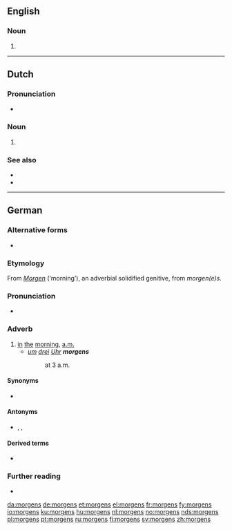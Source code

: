 {{also|Morgens}}
==English==

===Noun===
{{head|en|noun plural form}}

# {{plural of|morgen|lang=en}}

----

==Dutch==

===Pronunciation===
* {{audio|Nl-morgens.ogg|Audio|lang=nl}}

===Noun===
{{head|nl|noun case form}}

# {{nl-noun form of|gen|morgen}}

===See also===
* {{l|nl|'s morgens}}
* {{l|nl|des morgens}}

----

==German==

===Alternative forms===
* {{l|de|Morgens}}

===Etymology===
From ''[[Morgen]]'' (‘morning’), an adverbial solidified genitive, from {{etyl|gmh|de}} ''morgen(e)s''.

===Pronunciation===
* {{IPA|[ˈmɔʁɡn̩s]|lang=de}}

===Adverb===
{{de-adv}}

# [[in]] [[the]] [[morning]], [[a.m.]]
#* ''[[um]] [[drei]] [[Uhr]] '''morgens'''''
#*: at 3 a.m.

====Synonyms====
* {{l|de|[[der|des]] [[Morgens]]}}

====Antonyms====
* {{l|de|abends}}, {{l|de|tagsüber}}, {{l|de|nachts}}

====Derived terms====
* {{l|de|frühmorgens}}

===Further reading===
* {{R:Duden}}

[[da:morgens]]
[[de:morgens]]
[[et:morgens]]
[[el:morgens]]
[[fr:morgens]]
[[fy:morgens]]
[[io:morgens]]
[[ku:morgens]]
[[hu:morgens]]
[[nl:morgens]]
[[no:morgens]]
[[nds:morgens]]
[[pl:morgens]]
[[pt:morgens]]
[[ru:morgens]]
[[fi:morgens]]
[[sv:morgens]]
[[zh:morgens]]
